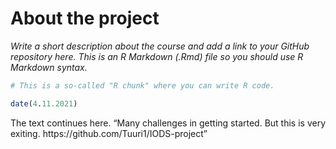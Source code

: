 
# About the project

*Write a short description about the course and add a link to your GitHub repository here. This is an R Markdown (.Rmd) file so you should use R Markdown syntax.*

```r
# This is a so-called "R chunk" where you can write R code.

date(4.11.2021)

```
The text continues here.
"Many challenges in getting started. But this is very exiting. https://github.com/Tuuri1/IODS-project"


